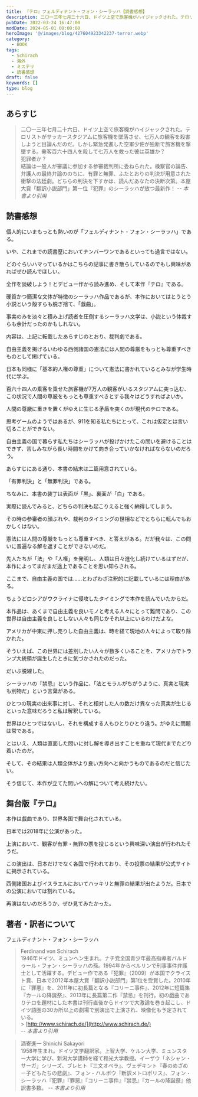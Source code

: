 ```yaml
---
title: 『テロ』フェルディナント・フォン・シーラッハ【読書感想】
description: 二〇一三年七月二十六日、ドイツ上空で旅客機がハイジャックされた。テロリストがサッカースタジアムに旅客機を墜落させ、七万人の観客を殺害しようと目論んだのだ。しかし緊急発進した空軍少佐が独断で旅客機を撃墜する。乗客百六十四人を殺して七万人を救った彼は英雄か？
pubDate: 2022-03-24 16:47:00
modDate: 2024-05-01 00:00:00
heroImage: '@/images/blog/427604923342237-terror.webp'
category:
  - BOOK
tags:
  - Schirach
  - 海外
  - ミステリ
  - 読書感想
draft: false
keywords: []
type: blog
---
```



## あらすじ

> 二〇一三年七月二十六日、ドイツ上空で旅客機がハイジャックされた。テロリストがサッカースタジアムに旅客機を墜落させ、七万人の観客を殺害しようと目論んだのだ。しかし緊急発進した空軍少佐が独断で旅客機を撃墜する。乗客百六十四人を殺して七万人を救った彼は英雄か？<br />
> 犯罪者か？<br />
> 結論は一般人が審議に参加する参審裁判所に委ねられた。検察官の論告、弁護人の最終弁論ののちに、有罪と無罪、ふたとおりの判決が用意された衝撃の法廷劇。どちらの判決を下すかは、読んだあなたの決断次第。本屋大賞「翻訳小説部門」第一位『犯罪』のシーラッハが放つ最新作！ <cite class='text-sm text-right block mt-2'>-- 本書より引用</cite>

## 読書感想

個人的にいまもっとも熱いのが「フェルディナント・フォン・シーラッハ」である。

いや、これまでの読書歴においてナンバーワンであるといっても過言ではない。

どのぐらいハマっているかはこちらの記事に書き散らしているのでもし興味があればぜひ読んでほしい。

<BlogCard
  title='「フェルディナント・フォン・シーラッハ」のススメ（ドイツの人気ミステリ作家）'
  description='シーシーラッハー、シーラッハー！みなさん、「シーラッハ」してますか？そう、「フェルディナント・フォン・シーラッハ」とは、日本で2011年に作品が発表され翌年の本屋大賞をキッカケに大注目されたドイツの小説家です。私がシーラッハし始めたのは今年2021年。10年ほど遅れてのマイブーム到来なんてよくある話'
  url='https://www.neputa-note.net/2021/09/ferdinand-von-schirach/'
  domain='www.neputa-note.net'
/>

全作を読破しよう！とデビュー作から読み進め、そして本作『テロ』である。

硬質かつ簡潔な文体が特徴のシーラッハ作品であるが、本作においてはとうとう小説という殻すらも脱ぎ捨て、「戯曲」。

事実のみを淡々と積み上げ読者を圧倒するシーラッハ文学は、小説という体裁すらも余計だったのかもしれない。

内容は、上記に転載したあらすじのとおり、裁判劇である。

自由主義を掲げるいわゆる西側諸国の憲法には人間の尊厳をもっとも尊重すべきものとして掲げている。

日本も同様に「基本的人権の尊重」について憲法に書かれているとみなが学生時代に学ぶ。

百六十四人の乗客を乗せた旅客機が7万人の観客がいるスタジアムに突っ込む、この状況で人間の尊厳をもっとも尊重すべきとする我々はどうすればよいか。

人間の尊厳に重きを置くがゆえに生じる矛盾を突くのが現代のテロである。

思考ゲームのようではあるが、911を知る私たちにとって、これは仮定とは言い切ることができない。

自由主義の国で暮らす私たちはシーラッハが投げかけたこの問いを避けることはできず、苦しみながら長い時間をかけて向き合っていかなければならないのだろう。

あらすじにある通り、本書の結末は二篇用意されている。

「有罪判決」と「無罪判決」である。

ちなみに、本書の装丁は表面が「黒」、裏面が「白」である。

実際に読んでみると、どちらの判決も起こりえると強く納得してしまう。

その時の参審者の顔ぶれや、裁判のタイミングの世相などでとちらに転んでもおかしくはない。

憲法には人間の尊厳をもっとも尊重すべき、と答えがある。だが我々は、この問いに普遍なる解を返すことができないのだ。

先人たちが「法」や「人権」を発明し、人類は日々進化し続けているはずだが、本作によってまだまだ途上であることを思い知らされる。

ここまで、自由主義の国では……とわざわざ注釈的に記載しているには理由がある。

ちょうどロシアがウクライナに侵攻したタイミングで本作を読んでいたからだ。

本作品は、あくまで自由主義を良いモノと考える人々にとって難問であり、この世界は自由主義を良しとしない人々も同じかそれ以上にいるわけだよな。

アメリカが中東に押し売りした自由主義は、時を経て現地の人々によって取り除かれた。

そういえば、この世界には差別したい人々が数多くいることを、アメリカでトランプ大統領が誕生したときに気づかされたのだった。

だいぶ脱線した。

シーラッハの『禁忌』という作品に、「法とモラルがちがうように、真実と現実も別物だ」という言葉がある。

ひとつの現実の出来事に対し、それと相対した人の数だけ異なった真実が生じるといった意味だろうと私は解釈している。

世界はひとつではないし、それを構成する人もひとりひとり違う。がゆえに問題は常である。

とはいえ、人類は直面した問いに対し解を導き出すことを重ねて現代までたどり着いたのだ。

そして、その結果は人類全体がより良い方向へと向かうものであるのだと信じたい。

そう信じて、本作が立てた問いへの解について考え続けたい。

<div class='not-prose'>
  <div data-vc_mylinkbox_id='887733223'></div>
</div>

## 舞台版『テロ』

本作は戯曲であり、世界各国で舞台化されている。

日本では2018年に公演があった。

上演において、観客が有罪・無罪の票を投じるという興味深い演出が行われたそうだ。

この演出は、日本だけでなく各国で行われており、その投票の結果が公式サイトに掲示されている。

<BlogCard
  title='TERROR テロ | PARCO STAGE -パルコステージ-'
  description=' TERROR テロ の作品ページです。'
  url='https://stage.parco.jp/program/terror/'
  domain='stage.parco.jp'
/>

西側諸国およびイスラエルにおいてハッキリと無罪の結果が出たようだ。日本での公演においては割れている。

再演はないのだろうか、ぜひ見てみたかった。

## 著者・訳者について

フェルディナント・フォン・シーラッハ<br />

> Ferdinand von Schirach<br />
> 1946年ドイツ、ミュンヘン生まれ。ナチ党全国青少年最高指導者バルドゥール・フォン・シーラッハの孫。1994年からベルリンで刑事事件弁護士として活躍する。デビュー作である『犯罪』（2009）が本国でクライスト賞、日本で2012年本屋大賞「翻訳小説部門」第1位を受賞した。2010年に『罪悪』を、2011年に初長篇となる『コリーニ事件』、2012年に短篇集『カールの降誕祭』、2013年に長篇第二作『禁忌』を刊行。初の戯曲でありテロを題材にした本書は刊行直後からドイツで大激論を巻き起こし、ドイツ語圏の30カ所以上の劇場で別演出で上演され、映像化も予定されている。<br /> > [http://www.schirach.de/](http://www.schirach.de/)<br /> <cite class='text-sm text-right block mt-2'>-- 本書より引用</cite>

> 酒寄進一 Shinichi Sakayori<br />
> 1958年生まれ。ドイツ文学翻訳家。上智大学、ケルン大学、ミュンスター大学に学び、新潟大学講師を経て和光大学教授。イーザウ「ネシャン・サーガ」シリーズ、ブレヒト『三文オペラ』、ヴェデキント『春のめざめー子どもたちの悲劇』、フォン・ハルボウ『新訳メトロポリス』、フォン・シーラッハ『犯罪』『罪悪』『コリーニ事件』『禁忌』『カールの降誕祭』他訳書多数。 <cite class='text-sm text-right block mt-2'>-- 本書より引用</cite>
